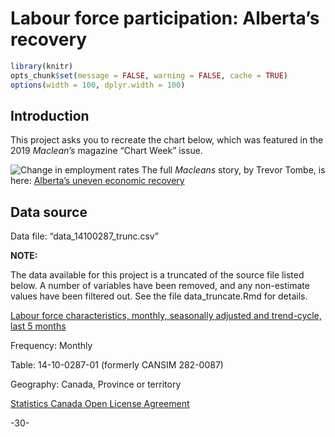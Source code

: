 <!-- 
This file by Martin Monkman 
is licensed under a Creative Commons Attribution 4.0 International License
https://creativecommons.org/licenses/by/4.0/  
-->


# Labour force participation: Alberta's recovery {#lfs-ab}


```r
library(knitr)
opts_chunk$set(message = FALSE, warning = FALSE, cache = TRUE)
options(width = 100, dplyr.width = 100)

```

## Introduction  {#lfs-ab-intro}


This project asks you to recreate the chart below, which was featured in the 2019 _Maclean's_ magazine "Chart Week" issue. 


![Change in employment rates](static/img_capstone/Trevor-Tombe-Alberta-employment.png)
The full _Macleans_ story, by Trevor Tombe, is here: 
[Alberta's uneven economic recovery](https://www.macleans.ca/economy/economicanalysis/the-most-important-charts-to-watch-in-2019/)



## Data source {#lfs-ab-data}

Data file: "data_14100287_trunc.csv"

**NOTE:** 

The data available for this project is a truncated of the source file listed below. A number of variables have been removed, and any non-estimate values have been filtered out. See the file data_truncate.Rmd for details.




[Labour force characteristics, monthly, seasonally adjusted and trend-cycle, last 5 months](https://www150.statcan.gc.ca/t1/tbl1/en/tv.action?pid=1410028701)

Frequency: Monthly

Table: 14-10-0287-01 (formerly CANSIM 282-0087)

Geography: Canada, Province or territory


[Statistics Canada Open License Agreement](http://www.statcan.gc.ca/eng/reference/licence)


-30-